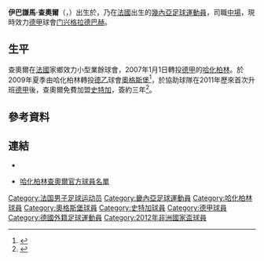 {{noteTA|G1=德甲|G2=uefa
|T=zh-hans:易卜拉希马·特劳雷; zh-hk:伊巴謙馬·查奧爾;
|1=zh-hans:易卜拉希马; zh-hk:伊巴謙馬;
|2=zh-hans:特劳雷; zh-hk:查奧爾;
}}
{{Infobox Football biography
|          playername = 伊巴謙馬·查奧爾<br /> ''Ibrahima Traore''
| image          = Ibrahima traore.jpg
| image_size     = 200
|            fullname = Ibrahima Traoré
| birth_date     = {{birth date and age|1988|4|21|df=y}}
| birth_place    = {{FRA}}[[维勒班特|维勒班特]]
| height         = {{height|m=1.72}}
|            position = [[翼鋒|左翼]]
| currentclub    = [[门兴格拉德巴赫足球俱乐部|门兴格拉德巴赫]]
| clubnumber     = 16
| youthyears1    = 2001–2004 | youthclubs1 = {{tsl|en|CA Paris-Charenton||查連頓}}
| youthyears2    = 2004–2005 | youthclubs2 = {{tsl|en|Levallois SC||利華路爾斯}}
| years1         = 2005–2006 | clubs1 = {{tsl|en|Levallois SC||利華路爾斯}} | caps1 = 4 | goals1 = 0
| years2         = 2006–2009 | clubs2 = [[柏林赫塔足球俱乐部|柏林赫塔二隊]] | caps2 = 62 | goals2 = 12
| years3         = 2007–2009 | clubs3 = [[柏林赫塔足球俱乐部|柏林赫塔]] | caps3 = 1 | goals3 = 0
| years4         = 2009–2011 | clubs4 = [[奥格斯堡足球俱乐部|奧格斯堡]] | caps4 = 45 | goals4 = 8
| years5         = 2011–2014 | clubs5 = [[斯图加特足球俱乐部|斯图加特]] | caps5 = 75 | goals5 = 6
| years6         = 2014–     | clubs6 = [[门兴格拉德巴赫足球俱乐部|门兴格拉德巴赫]] | caps6 = 48 | goals6 = 5
| nationalyears1 = 2010– | nationalteam1 = [[畿內亞國家足球隊|-{zh-hans:几内亚;zh-hant:畿內亞;}-]]<ref>{{NFT player|pid=39746}}</ref>
| nationalcaps1  = 31 | nationalgoals1 = 8
|            pcupdate = 2011年8月4日 (四) 09:31 (UTC)
|            ntupdate = 2011年8月4日 (四) 09:31 (UTC)
}}

'''伊巴謙馬·查奧爾'''（{{lang-fr|'''Ibrahima Traore'''}}，{{bd|1988年|4月21日}}）出生於{{tsl|en|Villepinte|維勒班特}}，乃在[[法國|法國]]出生的[[幾內亞|幾內亞]][[足球|足球]][[運動員|運動員]]，司職[[中場|中場]]，現時效力[[德甲|德甲]]球會[[门兴格拉德巴赫足球俱乐部|门兴格拉德巴赫]]。

==生平==
查奧爾在[[法國|法國]]家鄉效力小型業餘球會，2007年1月1日轉投[[德甲|德甲]]的[[柏林赫塔足球俱乐部|哈化柏林]]。於2009年夏季由哈化柏林轉投[[德乙|德乙]]球會[[奥格斯堡足球俱乐部|奧格斯堡]]<ref>{{cite news |language=zh-hans |url=http://www.dfo.cn/dfo/show.asp?id=9458 |title=比勒签下捷克前锋 奥格斯堡引进特劳雷 |publisher=德国足球在线 |date=2009-07-15 |accessdate=2009-07-16 |deadurl=yes |archiveurl=https://archive.is/20120904003534/http://www.dfo.cn/dfo/show.asp?id=9458 |archivedate=2012-09-04 }}</ref>，於協助球隊在2011年歷來首次升班[[德甲|德甲]]後，查奧爾免費加盟[[斯图加特足球俱乐部|史特加]]，簽約三年<ref>{{cite news |language=zh-hans |url=http://www.dfo.cn/dfo/show.asp?id=11315 |title=斯图加特签下特劳雷 德尔皮埃尔受重伤 |publisher=德国足球在线 |date=2011-05-12 |accessdate=2011-08-04 |deadurl=yes |archiveurl=https://archive.is/20120731000115/http://www.dfo.cn/dfo/show.asp?id=11315 |archivedate=2012-07-31 }}</ref>。

== 參考資料 ==
{{reflist}}

== 連結 ==
* {{Fussballdaten|traoreibrahimi|伊巴謙馬·查奧爾}}
* {{de icon}} [https://web.archive.org/web/20090203041959/http://www.herthabsc.de/index.php?id=16261 哈化柏林查奧爾官方球員名單]

{{慕遜加柏球員名單}}

{{DEFAULTSORT:Traore, Ibrahima}}
[[Category:法国男子足球运动员|Category:法国男子足球运动员]]
[[Category:畿內亞足球運動員|Category:畿內亞足球運動員]]
[[Category:哈化柏林球員|Category:哈化柏林球員]]
[[Category:奧格斯堡球員|Category:奧格斯堡球員]]
[[Category:史特加球員|Category:史特加球員]]
[[Category:德甲球員|Category:德甲球員]]
[[Category:德國外籍足球運動員|Category:德國外籍足球運動員]]
[[Category:2012年非洲國家盃球員|Category:2012年非洲國家盃球員]]